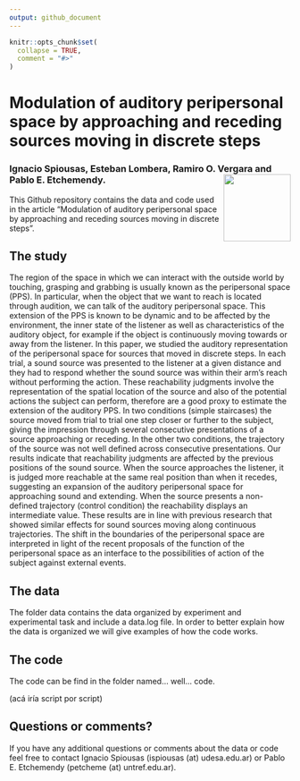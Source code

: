 ```yaml
---
output: github_document
---
```


<!-- README.md is generated from README.Rmd. Please edit that file -->

```r
knitr::opts_chunk$set(
  collapse = TRUE,
  comment = "#>"
)
```

# Modulation of auditory peripersonal space by approaching and receding sources moving in discrete steps
### Ignacio Spiousas, Esteban Lombera, Ramiro O. Vergara and Pablo E. Etchemendy.     <img src='https://ddhh.unq.edu.ar/wp-content/uploads/2017/04/Logo-UNQ-RGB.png' align="right" height="120" />

This Github repository contains the data and code used in the article "Modulation of auditory peripersonal space by approaching and receding sources moving in discrete steps".

## The study

The region of the space in which we can interact with the outside world by touching, grasping and grabbing is usually known as the peripersonal space (PPS). In particular, when the object that we want to reach is located through audition, we can talk of the auditory peripersonal space. This extension of the PPS is known to be dynamic and to be affected by the environment, the inner state of the listener as well as characteristics of the auditory object, for example if the object is continuously moving towards or away from the listener. In this paper, we studied the auditory representation of the peripersonal space for sources that moved in discrete steps. In each trial, a sound source was presented to the listener at a given distance and they had to respond whether the sound source was within their arm's reach without performing the action. These reachability judgments involve the representation of the spatial location of the source and also of the potential actions the subject can perform, therefore are a good proxy to estimate the extension of the auditory PPS. In two conditions (simple staircases) the source moved from trial to trial one step closer or further to the subject, giving the impression through several consecutive presentations of a source approaching or receding. In the other two conditions, the trajectory of the source was not well defined across consecutive presentations. Our results indicate that reachability judgments are affected by the previous positions of the sound source. When the source approaches the listener, it is judged more reachable at the same real position than when it recedes, suggesting an expansion of the auditory peripersonal space for approaching sound and extending. When the source presents a non-defined trajectory (control condition) the reachability displays an intermediate value. These results are in line with previous research that showed similar effects for sound sources moving along continuous trajectories. The shift in the boundaries of the peripersonal space are interpreted in light of the recent proposals of the function of the peripersonal space as an interface to the possibilities of action of the subject against external events.

## The data
The folder data contains the data organized by experiment and experimental task and include a data.log file. In order to better explain how the data is organized we will give examples of how the code works.

## The code
The code can be find in the folder named... well... code.

(acá iría script por script)

## Questions or comments?

If you have any additional questions or comments about the data or code feel free to contact Ignacio Spiousas (ispiousas (at) udesa.edu.ar) or Pablo E. Etchemendy (petcheme (at) untref.edu.ar).